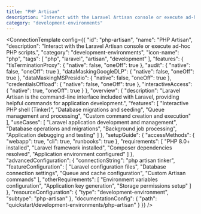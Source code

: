 ```yaml
---
title: "PHP Artisan"
description: "Interact with the Laravel Artisan console or execute ad-hoc PHP scripts."
category: "development-environments"
---
```



<ConnectionTemplate config={{
  "id": "php-artisan",
  "name": "PHP Artisan",
  "description": "Interact with the Laravel Artisan console or execute ad-hoc PHP scripts.",
  "category": "development-environments",
  "icon-name": "php",
  "tags": [
    "php",
    "laravel",
    "artisan",
    "development"
  ],
  "features": {
    "tlsTerminationProxy": {
      "native": false,
      "oneOff": true
    },
    "audit": {
      "native": false,
      "oneOff": true
    },
    "dataMaskingGoogleDLP": {
      "native": false,
      "oneOff": true
    },
    "dataMaskingMSPresidio": {
      "native": false,
      "oneOff": true
    },
    "credentialsOffload": {
      "native": false,
      "oneOff": true
    },
    "interactiveAccess": {
      "native": true,
      "oneOff": true
    }
  },
  "overview": {
    "description": "Laravel Artisan is the command-line interface included with Laravel, providing helpful commands for application development.",
    "features": [
      "Interactive PHP shell (Tinker)",
      "Database migrations and seeding",
      "Queue management and processing",
      "Custom command creation and execution"
    ],
    "useCases": [
      "Laravel application development and management",
      "Database operations and migrations",
      "Background job processing",
      "Application debugging and testing"
    ]
  },
  "setupGuide": {
    "accessMethods": {
      "webapp": true,
      "cli": true,
      "runbooks": true
    },
    "requirements": [
      "PHP 8.0+ installed",
      "Laravel framework installed",
      "Composer dependencies resolved",
      "Application environment configured"
    ]
  },
  "advancedConfiguration": {
    "connectionString": "php artisan tinker",
    "featureConfiguration": [
      "Laravel configuration files",
      "Database connection settings",
      "Queue and cache configuration",
      "Custom Artisan commands"
    ],
    "otherRequirements": [
      "Environment variables configuration",
      "Application key generation",
      "Storage permissions setup"
    ]
  },
  "resourceConfiguration": {
    "type": "development-environment",
    "subtype": "php-artisan"
  },
  "documentationConfig": {
    "path": "quickstart/development-environments/php-artisan"
  }
}} />
